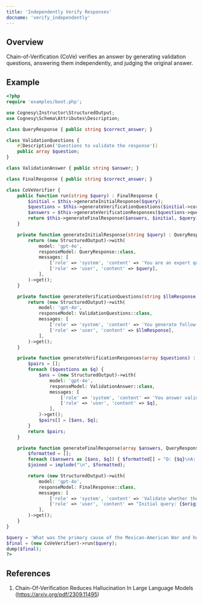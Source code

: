 ```yaml
---
title: 'Independently Verify Responses'
docname: 'verify_independently'
---
```


## Overview

Chain-of-Verification (CoVe) verifies an answer by generating validation questions, answering them independently, and judging the original answer.

## Example

```php
<?php
require 'examples/boot.php';

use Cognesy\Instructor\StructuredOutput;
use Cognesy\Schema\Attributes\Description;

class QueryResponse { public string $correct_answer; }

class ValidationQuestions {
    #[Description('Questions to validate the response')]
    public array $question;
}

class ValidationAnswer { public string $answer; }

class FinalResponse { public string $correct_answer; }

class CoVeVerifier {
    public function run(string $query) : FinalResponse {
        $initial = $this->generateInitialResponse($query);
        $questions = $this->generateVerificationQuestions($initial->correct_answer);
        $answers = $this->generateVerificationResponses($questions->question);
        return $this->generateFinalResponse($answers, $initial, $query);
    }

    private function generateInitialResponse(string $query) : QueryResponse {
        return (new StructuredOutput)->with(
            model: 'gpt-4o',
            responseModel: QueryResponse::class,
            messages: [
                ['role' => 'system', 'content' => 'You are an expert question answering system'],
                ['role' => 'user', 'content' => $query],
            ],
        )->get();
    }

    private function generateVerificationQuestions(string $llmResponse) : ValidationQuestions {
        return (new StructuredOutput)->with(
            model: 'gpt-4o',
            responseModel: ValidationQuestions::class,
            messages: [
                ['role' => 'system', 'content' => 'You generate follow-up questions to validate a response. Focus on key assumptions and facts.'],
                ['role' => 'user', 'content' => $llmResponse],
            ],
        )->get();
    }

    private function generateVerificationResponses(array $questions) : array {
        $pairs = [];
        foreach ($questions as $q) {
            $ans = (new StructuredOutput)->with(
                model: 'gpt-4o',
                responseModel: ValidationAnswer::class,
                messages: [
                    ['role' => 'system', 'content' => 'You answer validation questions precisely.'],
                    ['role' => 'user', 'content' => $q],
                ],
            )->get();
            $pairs[] = [$ans, $q];
        }
        return $pairs;
    }

    private function generateFinalResponse(array $answers, QueryResponse $initial, string $originalQuery) : FinalResponse {
        $formatted = [];
        foreach ($answers as [$ans, $q]) { $formatted[] = "Q: {$q}\nA: {$ans->answer}"; }
        $joined = implode("\n", $formatted);

        return (new StructuredOutput)->with(
            model: 'gpt-4o',
            responseModel: FinalResponse::class,
            messages: [
                ['role' => 'system', 'content' => 'Validate whether the initial answer answers the initial query given Q/A evidence. Return the original if valid; otherwise provide a corrected answer.'],
                ['role' => 'user', 'content' => "Initial query: {$originalQuery}\nInitial Answer: {$initial->correct_answer}\nVerification Questions and Answers:\n{$joined}"],
            ],
        )->get();
    }
}

$query = 'What was the primary cause of the Mexican-American War and how long did it last?';
$final = (new CoVeVerifier)->run($query);
dump($final);
?>
```

## References

1. Chain-Of-Verification Reduces Hallucination In Large Language Models (https://arxiv.org/pdf/2309.11495)
